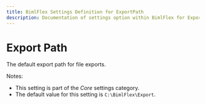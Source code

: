 ```yaml
---
title: BimlFlex Settings Definition for ExportPath
description: Documentation of settings option within BimlFlex for ExportPath
---
```

<head>
  <meta name="varigenceProduct" content="BimlFlex"></meta>
  <meta name="varigenceArticleType" content="Reference"></meta>
</head>

# Export Path

The default export path for file exports.

Notes:

* This setting is part of the *Core* settings category.
* The default value for this setting is `C:\BimlFlex\Export`.
